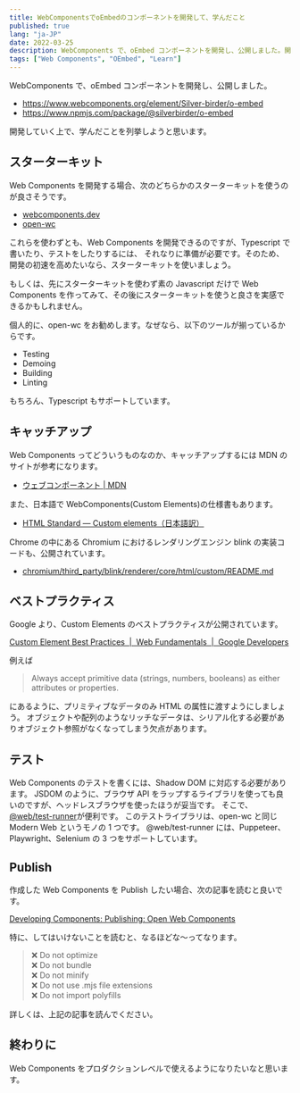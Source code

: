 ```yaml
---
title: WebComponentsでoEmbedのコンポーネントを開発して、学んだこと
published: true
lang: "ja-JP"
date: 2022-03-25
description: WebComponents で、oEmbed コンポーネントを開発し、公開しました。開発していく上で、学んだことを列挙しようと思います。
tags: ["Web Components", "OEmbed", "Learn"]
---
```


WebComponents で、oEmbed コンポーネントを開発し、公開しました。

- https://www.webcomponents.org/element/Silver-birder/o-embed
- https://www.npmjs.com/package/@silverbirder/o-embed

開発していく上で、学んだことを列挙しようと思います。

## スターターキット

Web Components を開発する場合、次のどちらかのスターターキットを使うのが良さそうです。

- [webcomponents.dev](https://webcomponents.dev/)
- [open-wc](https://open-wc.org/)

これらを使わずとも、Web Components を開発できるのですが、Typescript で書いたり、テストをしたりするには、
それなりに準備が必要です。そのため、開発の初速を高めたいなら、スターターキットを使いましょう。

もしくは、先にスターターキットを使わず素の Javascript だけで Web Components を作ってみて、その後にスターターキットを使うと良さを実感できるかもしれません。

個人的に、open-wc をお勧めします。なぜなら、以下のツールが揃っているからです。

- Testing
- Demoing
- Building
- Linting

もちろん、Typescript もサポートしています。

## キャッチアップ

Web Components ってどういうものなのか、キャッチアップするには MDN のサイトが参考になります。

- [ウェブコンポーネント | MDN](https://developer.mozilla.org/ja/docs/Web/Web_Components)

また、日本語で WebComponents(Custom Elements)の仕様書もあります。

- [HTML Standard — Custom elements（日本語訳）](https://triple-underscore.github.io/HTML-custom-ja.html)

Chrome の中にある Chromium におけるレンダリングエンジン blink の実装コードも、公開されています。

- [chromium/third_party/blink/renderer/core/html/custom/README.md](https://source.chromium.org/chromium/chromium/src/+/main:third_party/blink/renderer/core/html/custom/README.md)

## ベストプラクティス

Google より、Custom Elements のベストプラクティスが公開されています。

[Custom Element Best Practices  |  Web Fundamentals  |  Google Developers](https://developers.google.com/web/fundamentals/web-components/best-practices)

例えば

> Always accept primitive data (strings, numbers, booleans) as either attributes or properties.

にあるように、プリミティブなデータのみ HTML の属性に渡すようにしましょう。
オブジェクトや配列のようなリッチなデータは、シリアル化する必要がありオブジェクト参照がなくなってしまう欠点があります。

## テスト

Web Components のテストを書くには、Shadow DOM に対応する必要があります。
JSDOM のように、ブラウザ API をラップするライブラリを使っても良いのですが、ヘッドレスブラウザを使ったほうが妥当です。
そこで、[@web/test-runner](https://www.npmjs.com/package/@web/test-runner)が便利です。
このテストライブラリは、open-wc と同じ Modern Web というモノの 1 つです。
@web/test-runner には、Puppeteer、Playwright、Selenium の 3 つをサポートしています。

## Publish

作成した Web Components を Publish したい場合、次の記事を読むと良いです。

[Developing Components: Publishing: Open Web Components](https://open-wc.org/guides/developing-components/publishing/)

特に、してはいけないことを読むと、なるほどな〜ってなります。

> ❌ Do not optimize  
> ❌ Do not bundle  
> ❌ Do not minify  
> ❌ Do not use .mjs file extensions  
> ❌ Do not import polyfills

詳しくは、上記の記事を読んでください。

## 終わりに

Web Components をプロダクションレベルで使えるようになりたいなと思います。

